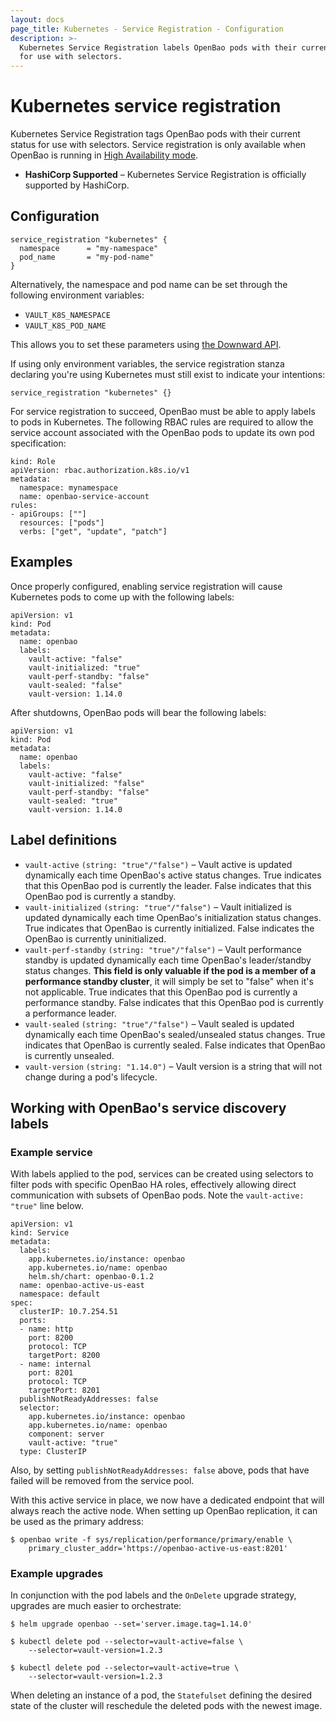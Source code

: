 ```yaml
---
layout: docs
page_title: Kubernetes - Service Registration - Configuration
description: >-
  Kubernetes Service Registration labels OpenBao pods with their current status
  for use with selectors.
---
```


# Kubernetes service registration

Kubernetes Service Registration tags OpenBao pods with their current status for
use with selectors. Service registration is only available when OpenBao is running in
[High Availability mode](/vault/docs/concepts/ha).

- **HashiCorp Supported** – Kubernetes Service Registration is officially supported
  by HashiCorp.

## Configuration

```hcl
service_registration "kubernetes" {
  namespace      = "my-namespace"
  pod_name       = "my-pod-name"
}
```

Alternatively, the namespace and pod name can be set through the following
environment variables:

- `VAULT_K8S_NAMESPACE`
- `VAULT_K8S_POD_NAME`

This allows you to set these parameters using
[the Downward API](https://kubernetes.io/docs/tasks/inject-data-application/downward-api-volume-expose-pod-information/).

If using only environment variables, the service registration stanza declaring
you're using Kubernetes must still exist to indicate your intentions:

```
service_registration "kubernetes" {}
```

For service registration to succeed, OpenBao must be able to apply labels to pods
in Kubernetes. The following RBAC rules are required to allow the service account
associated with the OpenBao pods to update its own pod specification:

```
kind: Role
apiVersion: rbac.authorization.k8s.io/v1
metadata:
  namespace: mynamespace
  name: openbao-service-account
rules:
- apiGroups: [""]
  resources: ["pods"]
  verbs: ["get", "update", "patch"]
```

## Examples

Once properly configured, enabling service registration will cause Kubernetes pods
to come up with the following labels:

```
apiVersion: v1
kind: Pod
metadata:
  name: openbao
  labels:
    vault-active: "false"
    vault-initialized: "true"
    vault-perf-standby: "false"
    vault-sealed: "false"
    vault-version: 1.14.0
```

After shutdowns, OpenBao pods will bear the following labels:

```
apiVersion: v1
kind: Pod
metadata:
  name: openbao
  labels:
    vault-active: "false"
    vault-initialized: "false"
    vault-perf-standby: "false"
    vault-sealed: "true"
    vault-version: 1.14.0
```

## Label definitions

- `vault-active` `(string: "true"/"false")` – Vault active is updated dynamically each time OpenBao's active status changes.
  True indicates that this OpenBao pod is currently the leader. False indicates that this OpenBao pod is currently a standby.
- `vault-initialized` `(string: "true"/"false")` – Vault initialized is updated dynamically each time OpenBao's initialization
  status changes. True indicates that OpenBao is currently initialized. False indicates the OpenBao is currently uninitialized.
- `vault-perf-standby` `(string: "true"/"false")` – Vault performance standby is updated dynamically each
  time OpenBao's leader/standby status changes. **This field is only valuable if the pod is a member of a performance standby cluster**,
  it will simply be set to "false" when it's not applicable. True indicates that this OpenBao pod is currently a performance standby. False indicates
  that this OpenBao pod is currently a performance leader.
- `vault-sealed` `(string: "true"/"false")` – Vault sealed is updated dynamically each
  time OpenBao's sealed/unsealed status changes. True indicates that OpenBao is currently sealed. False indicates that OpenBao
  is currently unsealed.
- `vault-version` `(string: "1.14.0")` – Vault version is a string that will not change during a pod's lifecycle.

## Working with OpenBao's service discovery labels

### Example service

With labels applied to the pod, services can be created using selectors to filter pods with specific OpenBao HA roles,
effectively allowing direct communication with subsets of OpenBao pods. Note the `vault-active: "true"` line below.

```
apiVersion: v1
kind: Service
metadata:
  labels:
    app.kubernetes.io/instance: openbao
    app.kubernetes.io/name: openbao
    helm.sh/chart: openbao-0.1.2
  name: openbao-active-us-east
  namespace: default
spec:
  clusterIP: 10.7.254.51
  ports:
  - name: http
    port: 8200
    protocol: TCP
    targetPort: 8200
  - name: internal
    port: 8201
    protocol: TCP
    targetPort: 8201
  publishNotReadyAddresses: false
  selector:
    app.kubernetes.io/instance: openbao
    app.kubernetes.io/name: openbao
    component: server
    vault-active: "true"
  type: ClusterIP
```

Also, by setting `publishNotReadyAddresses: false` above, pods that have failed will be removed from the service pool.

With this active service in place, we now have a dedicated endpoint that will always reach the active node. When
setting up OpenBao replication, it can be used as the primary address:

```shell-session
$ openbao write -f sys/replication/performance/primary/enable \
    primary_cluster_addr='https://openbao-active-us-east:8201'
```

### Example upgrades

In conjunction with the pod labels and the `OnDelete` upgrade strategy, upgrades are much easier to orchestrate:

```shell-session
$ helm upgrade openbao --set='server.image.tag=1.14.0'

$ kubectl delete pod --selector=vault-active=false \
    --selector=vault-version=1.2.3

$ kubectl delete pod --selector=vault-active=true \
    --selector=vault-version=1.2.3
```

When deleting an instance of a pod, the `Statefulset` defining the desired state of the cluster will reschedule the
deleted pods with the newest image.
